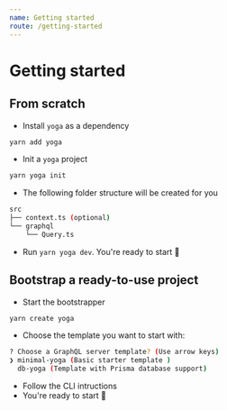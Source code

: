 ```yaml
---
name: Getting started
route: /getting-started
---
```


# Getting started

## From scratch

- Install `yoga` as a dependency

```bash
yarn add yoga
```

- Init a `yoga` project

```bash
yarn yoga init
```

- The following folder structure will be created for you

```bash
src
├── context.ts (optional)
└── graphql
    └── Query.ts
```

- Run `yarn yoga dev`. You're ready to start 🚀

## Bootstrap a ready-to-use project

- Start the bootstrapper

```bash
yarn create yoga
```

- Choose the template you want to start with:

```bash
? Choose a GraphQL server template? (Use arrow keys)
❯ minimal-yoga (Basic starter template )
  db-yoga (Template with Prisma database support)
```

- Follow the CLI intructions
- You're ready to start 🚀
